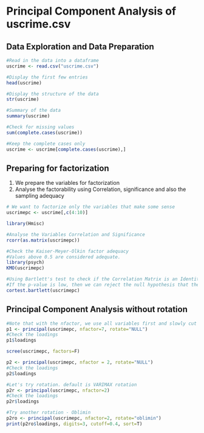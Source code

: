 Principal Component Analysis of uscrime.csv
========================================================

Data Exploration and Data Preparation
-----
```r
#Read in the data into a dataframe
uscrime <- read.csv("uscrime.csv")

#Display the first few entries
head(uscrime)

#Display the structure of the data
str(uscrime)

#Summary of the data
summary(uscrime)

#Check for missing values
sum(complete.cases(uscrime))

#Keep the complete cases only
uscrime <- uscrime[complete.cases(uscrime),]

```

Preparing for factorization
---------
1. We prepare the variables for factorization
2. Analyse the factorability using Correlation, significance and also the sampling adequacy

```r
# We want to factorize only the variables that make some sense
uscrimepc <- uscrime[,c(4:10)]

library(Hmisc)

#Analyse the Variables Correlation and Significance
rcorr(as.matrix(uscrimepc))

#Check the Kaiser-Meyer-Olkin factor adequacy
#Values above 0.5 are considered adequate.
library(psych)
KMO(uscrimepc)

#Using Bartlett's test to check if the Correlation Matrix is an Identity matrix.
#If the p-value is low, then we can reject the null hypothesis that the Correlation Matrix is an Identity matrix.
cortest.bartlett(uscrimepc)
```

Principal Component Analysis without rotation
-----------------
```r
#Note that with the nfactor, we use all variables first and slowly cut down the variables for use.
p1 <- principal(uscrimepc, nfactor=7, rotate="NULL")
#Check the loadings
p1$loadings

scree(uscrimepc, factors=F)

p2 <- principal(uscrimepc, nfactor = 2, rotate="NULL")
#Check the loadings
p2$loadings

#Let's try rotation. default is VARIMAX rotation
p2r <- principal(uscrimepc, nfactor=2)
#Check the loadings
p2r$loadings

#Try another rotation - Oblimin
p2ro <- principal(uscrimepc, nfactor=2, rotate="oblimin")
print(p2ro$loadings, digits=3, cutoff=0.4, sort=T)
```
